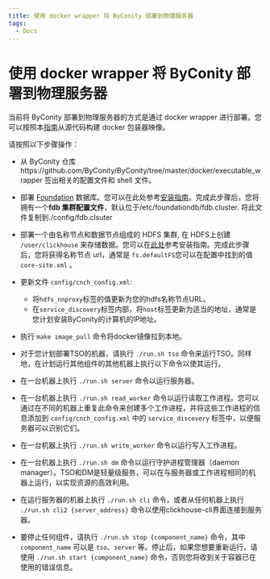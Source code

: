 ```yaml
---
title: 使用 docker wrapper 将 ByConity 部署到物理服务器
tags:
  - Docs
---
```


# 使用 docker wrapper 将 ByConity 部署到物理服务器

当前将 ByConity 部署到物理服务器的方式是通过 docker wrapper 进行部署。您可以按照本[指南](https://github.com/ByConity/ByConity/blob/master/docker/executable_wrapper/README.md)从源代码构建 docker 包装器映像。

请按照以下步骤操作：

- 从 ByConity 仓库https://github.com/ByConity/ByConity/tree/master/docker/executable_wrapper 签出相关的配置文件和 shell 文件。
- 部署 [Foundation](https://apple.github.io/foundationdb/) 数据库。您可以在此处参考[安装指南](./foundationdb-installation)。完成此步骤后，您将拥有一个**fdb 集群配置文件**，默认位于/etc/foundationdb/fdb.cluster. 将此文件复制到./config/fdb.clsuter
- 部署一个由名称节点和数据节点组成的 HDFS 集群, 在 HDFS上创建 `/user/clickhouse` 来存储数据。您可以在[此处](./hdfs-installation)参考安装指南。完成此步骤后，您将获得名称节点 url，通常是 `fs.defaultFS`您可以在配置中找到的值 `core-site.xml` 。

- 更新文件 `config/cnch_config.xml`: 
    - 将`hdfs_nnproxy`标签的值更新为您的hdfs名称节点URL。
    - 在`service_discovery`标签内部，将`host`标签更新为适当的地址，通常是您计划安装ByConity的计算机的IP地址。
- 执行 `make image_pull` 命令将docker镜像拉到本地。
- 对于您计划部署TSO的机器，请执行 `./run.sh tso` 命令来运行TSO。同样地，在计划运行其他组件的其他机器上执行以下命令以使其运行。
- 在一台机器上执行 `./run.sh server` 命令以运行服务器。
- 在一台机器上执行 `./run.sh read_worker` 命令以运行读取工作进程。您可以通过在不同的机器上重复此命令来创建多个工作进程，并将这些工作进程的信息添加到 `config/cnch_config.xml` 中的 `service_discovery` 标签中，以便服务器可以识别它们。
- 在一台机器上执行 `./run.sh write_worker` 命令以运行写入工作进程。
- 在一台机器上执行 `./run.sh dm` 命令以运行守护进程管理器（daemon manager）。TSO和DM是轻量级服务，可以在与服务器或工作进程相同的机器上运行，以实现资源的高效利用。
- 在运行服务器的机器上执行 `./run.sh cli` 命令，或者从任何机器上执行 `./run.sh cli2 {server_address}` 命令以使用clickhouse-cli界面连接到服务器。
- 要停止任何组件，请执行 `./run.sh stop {component_name}` 命令，其中 `component_name` 可以是 `tso`、`server` 等。停止后，如果您想要重新运行，请使用 `./run.sh start {component_name}` 命令，否则您将收到关于容器已在使用的错误信息。
